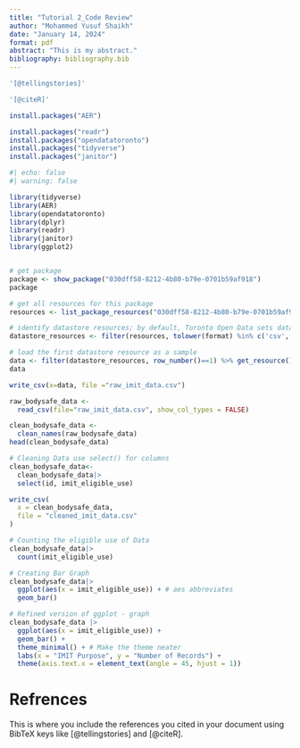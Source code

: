 ```yaml
---
title: "Tutorial 2_Code Review"
author: "Mohammed Yusuf Shaikh"
date: "January 14, 2024"
format: pdf
abstract: "This is my abstract."
bibliography: bibliography.bib
---
```



```r
'[@tellingstories]'

'[@citeR]'
```


```r
install.packages("AER")
```


```r

install.packages("readr")
install.packages("opendatatoronto")
install.packages("tidyverse")
install.packages("janitor")

```


```r
#| echo: false
#| warning: false

library(tidyverse)
library(AER)
library(opendatatoronto)
library(dplyr)
library(readr)
library(janitor)
library(ggplot2)


# get package
package <- show_package("030dff58-8212-4b80-b79e-0701b59af918")
package

# get all resources for this package
resources <- list_package_resources("030dff58-8212-4b80-b79e-0701b59af918")

# identify datastore resources; by default, Toronto Open Data sets datastore resource format to CSV for non-geospatial and GeoJSON for geospatial resources
datastore_resources <- filter(resources, tolower(format) %in% c('csv', 'geojson'))

# load the first datastore resource as a sample
data <- filter(datastore_resources, row_number()==1) %>% get_resource()
data

```


```r
write_csv(x=data, file ="raw_imit_data.csv")
```
```r
raw_bodysafe_data <-
  read_csv(file="raw_imit_data.csv", show_col_types = FALSE)

clean_bodysafe_data <-
  clean_names(raw_bodysafe_data)
head(clean_bodysafe_data)

```

```r
# Cleaning Data use select() for columns
clean_bodysafe_data<-
  clean_bodysafe_data|>
  select(id, imit_eligible_use)
```

```r
write_csv(
  x = clean_bodysafe_data,
  file = "cleaned_imit_data.csv"
)
```


```r
# Counting the eligible use of Data
clean_bodysafe_data|>
  count(imit_eligible_use)
```

```r
# Creating Bar Graph 
clean_bodysafe_data|>
  ggplot(aes(x = imit_eligible_use)) + # aes abbreviates
  geom_bar()

# Refined version of ggplot - graph
clean_bodysafe_data |>
  ggplot(aes(x = imit_eligible_use)) +
  geom_bar() +
  theme_minimal() + # Make the theme neater
  labs(x = "IMIT Purpose", y = "Number of Records") +
  theme(axis.text.x = element_text(angle = 45, hjust = 1))
```


# Refrences
This is where you include the references you cited in your document using BibTeX keys like [@tellingstories] and [@citeR].
 
